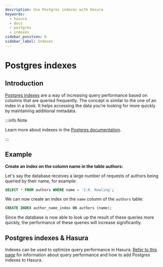 ```yaml
---
description: Use Postgres indexes with Hasura
keywords:
  - hasura
  - docs
  - postgres
  - indexes
sidebar_position: 6
sidebar_label: Indexes
---
```


# Postgres indexes

## Introduction

[Postgres indexes](https://www.postgresql.org/docs/current/sql-createindex.html)
are a way of increasing query performance based on columns that are
queried frequently. The concept is similar to the one of an index in a
book. It helps accessing the data you're looking for more quickly by
maintaining additional metadata.

:::info Note

Learn more about indexes in the [Postgres documentation](https://www.postgresql.org/docs/current/sql-createindex.html).

:::

## Example

**Create an index on the column name in the table authors:**

Let's say the database receives a large number of requests of authors
being queried by their name, for example:

```sql
SELECT * FROM authors WHERE name = 'J.K. Rowling';
```

We can now create an index on the `name` column of the `authors` table:

```sql
CREATE INDEX author_name_index ON authors (name);
```

Since the database is now able to look up the result of these queries
more quickly, the performance of these queries will increase
significantly.

## Postgres indexes & Hasura

Indexes can be used to optimize query performance in Hasura.
[Refer to this page](/graphql/core/databases/postgres/queries/performance.mdx#pg-data-validation-pg-indexes) for information
about query performance and how to add Postgres indexes to Hasura.
